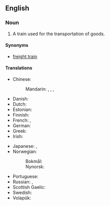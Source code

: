 ==English==

===Noun===
{{en-noun}}

# A train used for the transportation of goods.

====Synonyms====
* [[freight train]]

====Translations====
{{trans-top|train used for transportation of goods}}
* Chinese:
*: Mandarin: {{t|cmn|貨物列車|sc=Hani}}, {{t|cmn|货物列车|tr=huòwù lièchē|sc=Hani}}, {{t+|cmn|貨車|sc=Hani}}, {{t+|cmn|货车|tr=huòchē|sc=Hani}}
* Danish: {{t+|da|godstog|n}}
* Dutch: {{t+|nl|goederentrein}}
* Estonian: {{t|et|kaubarong}}
* Finnish: {{t+|fi|tavarajuna}}
* French: {{t|fr|train de fret|m}}, {{t|fr|train de marchandises|m}}
* German: {{t+|de|Güterzug|m}}
* Greek: {{t|el|φορτηγό τρένο|n}}
* Irish: {{t|ga|traein earraí|f}}
{{trans-mid}}
* Japanese: {{t|ja|貨物列車|tr=かもつれっしゃ, kamotsu ressha|sc=Jpan}}, {{t|ja|貨車|tr=かしゃ, kasha|sc=Jpan}}
* Norwegian:
*: Bokmål: {{t|nb|godstog|n}}
*: Nynorsk: {{t|nn|godstog|n}}
* Portuguese: {{t|pt|[[trem]] [[de]] [[carga]]|m}}
* Russian: {{t|ru|това́рный по́езд|m}}, {{t+|ru|товарня́к|m}} {{qualifier|colloquial}}
* Scottish Gaelic: {{t|gd|trèana bathair|f}}
* Swedish: {{t+|sv|godståg|n}}
* Volapük: {{t|vo|päkatren}}
{{trans-bottom}}